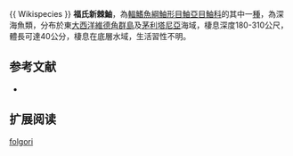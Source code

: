 {{Speciesbox
| name = 福氏新棘鮋
| image = 
| image_width = 250px
| status = NE
| status_system = IUCN3.1
| genus = Neomerinthe
| species = folgori
| authority = Postel & Roux, 1964 
| synonyms = *''Scorpaena folgori ,Postel & Roux, 1964 ''
}}{{ Wikispecies }}
'''福氏新棘鮋'''，為[[輻鰭魚綱|輻鰭魚綱]][[鮋形目|鮋形目]][[鮋亞目|鮋亞目]][[鮋科|鮋科]]的其中一[[種|種]]，為深海魚類，分布於東[[大西洋|大西洋]][[維德角群島|維德角群島]]及[[茅利塔尼亞|茅利塔尼亞]]海域，棲息深度180-310公尺，體長可達40公分，棲息在底層水域，生活習性不明。
==参考文献==
*{{FishBase_species|genus=Neomerinthe|species=folgori|year=2014|month=6}}

== 扩展阅读 ==
{{refbegin}}
{{wikispecies-inline|Neomerinthe folgori|福氏新棘鮋}}
{{refend}}
{{Taxonbar|from=Q3383936}}

[[Category:新棘鮋屬|folgori]]


{{鮋形目小作品}}